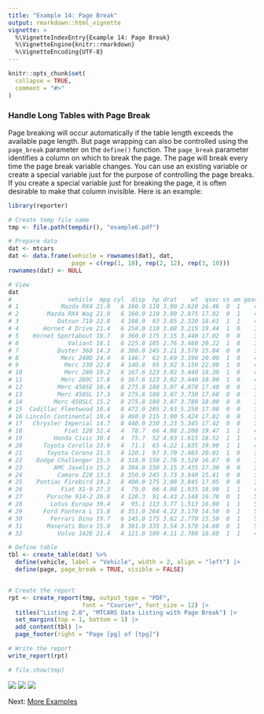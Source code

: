 ---
title: "Example 14: Page Break"
output: rmarkdown::html_vignette
vignette: >
  %\VignetteIndexEntry{Example 14: Page Break}
  %\VignetteEngine{knitr::rmarkdown}
  %\VignetteEncoding{UTF-8}
---
  
```{r setup, include = FALSE}
knitr::opts_chunk$set(
  collapse = TRUE,
  comment = "#>"
)
```

### Handle Long Tables with Page Break

Page breaking will occur 
automatically if the table length exceeds the available page length.  But 
page wrapping can also be controlled using the `page_break` parameter on the 
`define()` function.  The `page_break` parameter identifies a column on which 
to break the page.  The page will break every time the page break variable changes.
You can use an existing variable or create a special variable just for the purpose
of controlling the page breaks.  If you create a special variable just for breaking
the page, it is often desirable to make that column invisible.  Here is an 
example:

```{r eval=FALSE, echo=TRUE}  
library(reporter)

# Create temp file name
tmp <- file.path(tempdir(), "example6.pdf")

# Prepare data
dat <- mtcars
dat <- data.frame(vehicle = rownames(dat), dat, 
                  page = c(rep(1, 10), rep(2, 12), rep(3, 10)))
rownames(dat) <- NULL

# View 
dat
#                vehicle  mpg cyl  disp  hp drat    wt  qsec vs am gear carb page
# 1            Mazda RX4 21.0   6 160.0 110 3.90 2.620 16.46  0  1    4    4    1
# 2        Mazda RX4 Wag 21.0   6 160.0 110 3.90 2.875 17.02  0  1    4    4    1
# 3           Datsun 710 22.8   4 108.0  93 3.85 2.320 18.61  1  1    4    1    1
# 4       Hornet 4 Drive 21.4   6 258.0 110 3.08 3.215 19.44  1  0    3    1    1
# 5    Hornet Sportabout 18.7   8 360.0 175 3.15 3.440 17.02  0  0    3    2    1
# 6              Valiant 18.1   6 225.0 105 2.76 3.460 20.22  1  0    3    1    1
# 7           Duster 360 14.3   8 360.0 245 3.21 3.570 15.84  0  0    3    4    1
# 8            Merc 240D 24.4   4 146.7  62 3.69 3.190 20.00  1  0    4    2    1
# 9             Merc 230 22.8   4 140.8  95 3.92 3.150 22.90  1  0    4    2    1
# 10            Merc 280 19.2   6 167.6 123 3.92 3.440 18.30  1  0    4    4    1
# 11           Merc 280C 17.8   6 167.6 123 3.92 3.440 18.90  1  0    4    4    2
# 12          Merc 450SE 16.4   8 275.8 180 3.07 4.070 17.40  0  0    3    3    2
# 13          Merc 450SL 17.3   8 275.8 180 3.07 3.730 17.60  0  0    3    3    2
# 14         Merc 450SLC 15.2   8 275.8 180 3.07 3.780 18.00  0  0    3    3    2
# 15  Cadillac Fleetwood 10.4   8 472.0 205 2.93 5.250 17.98  0  0    3    4    2
# 16 Lincoln Continental 10.4   8 460.0 215 3.00 5.424 17.82  0  0    3    4    2
# 17   Chrysler Imperial 14.7   8 440.0 230 3.23 5.345 17.42  0  0    3    4    2
# 18            Fiat 128 32.4   4  78.7  66 4.08 2.200 19.47  1  1    4    1    2
# 19         Honda Civic 30.4   4  75.7  52 4.93 1.615 18.52  1  1    4    2    2
# 20      Toyota Corolla 33.9   4  71.1  65 4.22 1.835 19.90  1  1    4    1    2
# 21       Toyota Corona 21.5   4 120.1  97 3.70 2.465 20.01  1  0    3    1    2
# 22    Dodge Challenger 15.5   8 318.0 150 2.76 3.520 16.87  0  0    3    2    2
# 23         AMC Javelin 15.2   8 304.0 150 3.15 3.435 17.30  0  0    3    2    3
# 24          Camaro Z28 13.3   8 350.0 245 3.73 3.840 15.41  0  0    3    4    3
# 25    Pontiac Firebird 19.2   8 400.0 175 3.08 3.845 17.05  0  0    3    2    3
# 26           Fiat X1-9 27.3   4  79.0  66 4.08 1.935 18.90  1  1    4    1    3
# 27       Porsche 914-2 26.0   4 120.3  91 4.43 2.140 16.70  0  1    5    2    3
# 28        Lotus Europa 30.4   4  95.1 113 3.77 1.513 16.90  1  1    5    2    3
# 29      Ford Pantera L 15.8   8 351.0 264 4.22 3.170 14.50  0  1    5    4    3
# 30        Ferrari Dino 19.7   6 145.0 175 3.62 2.770 15.50  0  1    5    6    3
# 31       Maserati Bora 15.0   8 301.0 335 3.54 3.570 14.60  0  1    5    8    3
# 32          Volvo 142E 21.4   4 121.0 109 4.11 2.780 18.60  1  1    4    2    3

# Define table
tbl <- create_table(dat) %>% 
  define(vehicle, label = "Vehicle", width = 2, align = "left") |>
  define(page, page_break = TRUE, visible = FALSE) 


# Create the report
rpt <- create_report(tmp, output_type = "PDF", 
                     font = "Courier", font_size = 12) |>
  titles("Listing 2.0", "MTCARS Data Listing with Page Break") |>
  set_margins(top = 1, bottom = 1) |>
  add_content(tbl) |> 
  page_footer(right = "Page [pg] of [tpg]")

# Write the report
write_report(rpt)

# file.show(tmp)

```
<img src="../man/images/e14a.png"/>
<img src="../man/images/e14b.png"/>
<img src="../man/images/e14c.png"/>
  
Next: [More Examples](reporter-more.html)
